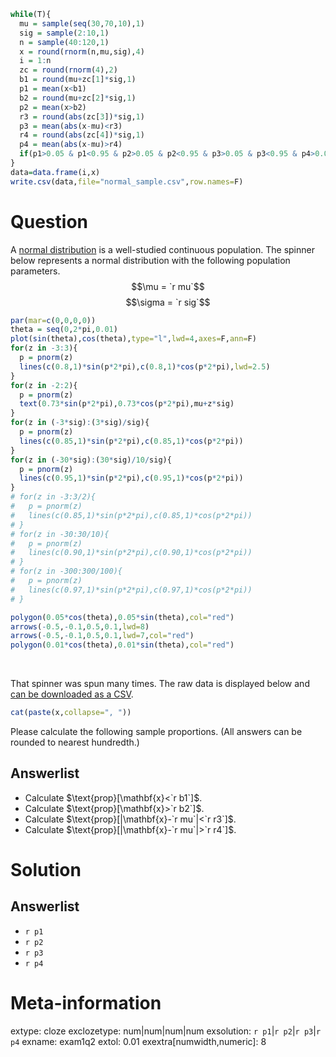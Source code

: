 ```r
while(T){
  mu = sample(seq(30,70,10),1)
  sig = sample(2:10,1)
  n = sample(40:120,1)
  x = round(rnorm(n,mu,sig),4)
  i = 1:n
  zc = round(rnorm(4),2)
  b1 = round(mu+zc[1]*sig,1)
  p1 = mean(x<b1)
  b2 = round(mu+zc[2]*sig,1)
  p2 = mean(x>b2)
  r3 = round(abs(zc[3])*sig,1)
  p3 = mean(abs(x-mu)<r3)
  r4 = round(abs(zc[4])*sig,1)
  p4 = mean(abs(x-mu)>r4)
  if(p1>0.05 & p1<0.95 & p2>0.05 & p2<0.95 & p3>0.05 & p3<0.95 & p4>0.05 & p4<0.95){break}
}
data=data.frame(i,x)
write.csv(data,file="normal_sample.csv",row.names=F)
```

Question
========

A [normal distribution](https://en.wikipedia.org/wiki/Geometric_distribution){target="blank"} is a well-studied continuous population. The spinner below represents a normal distribution with the following population parameters.
$$\mu = `r mu`$$
$$\sigma = `r sig`$$

```r
par(mar=c(0,0,0,0))
theta = seq(0,2*pi,0.01)
plot(sin(theta),cos(theta),type="l",lwd=4,axes=F,ann=F)
for(z in -3:3){
  p = pnorm(z)
  lines(c(0.8,1)*sin(p*2*pi),c(0.8,1)*cos(p*2*pi),lwd=2.5)
}
for(z in -2:2){
  p = pnorm(z)
  text(0.73*sin(p*2*pi),0.73*cos(p*2*pi),mu+z*sig)
}
for(z in (-3*sig):(3*sig)/sig){
  p = pnorm(z)
  lines(c(0.85,1)*sin(p*2*pi),c(0.85,1)*cos(p*2*pi))
}
for(z in (-30*sig):(30*sig)/10/sig){
  p = pnorm(z)
  lines(c(0.95,1)*sin(p*2*pi),c(0.95,1)*cos(p*2*pi))
}
# for(z in -3:3/2){
#   p = pnorm(z)
#   lines(c(0.85,1)*sin(p*2*pi),c(0.85,1)*cos(p*2*pi))
# }
# for(z in -30:30/10){
#   p = pnorm(z)
#   lines(c(0.90,1)*sin(p*2*pi),c(0.90,1)*cos(p*2*pi))
# }
# for(z in -300:300/100){
#   p = pnorm(z)
#   lines(c(0.97,1)*sin(p*2*pi),c(0.97,1)*cos(p*2*pi))
# }

polygon(0.05*cos(theta),0.05*sin(theta),col="red")
arrows(-0.5,-0.1,0.5,0.1,lwd=8)
arrows(-0.5,-0.1,0.5,0.1,lwd=7,col="red")
polygon(0.01*cos(theta),0.01*sin(theta),col="red")
```
\

That spinner was spun many times. The raw data is displayed below and [can be downloaded as a CSV](normal_sample.csv){target="blank"}.

```r
cat(paste(x,collapse=", "))
```

Please calculate the following sample proportions. (All answers can be rounded to nearest hundredth.)

Answerlist
--------
* Calculate $\text{prop}[\mathbf{x}<`r b1`]$.
* Calculate $\text{prop}[\mathbf{x}>`r b2`]$.
* Calculate $\text{prop}[|\mathbf{x}-`r mu`|<`r r3`]$.
* Calculate $\text{prop}[|\mathbf{x}-`r mu`|>`r r4`]$.


Solution
========

Answerlist
--------
* `r p1`
* `r p2`
* `r p3`
* `r p4`


Meta-information
================
extype: cloze
exclozetype: num|num|num|num
exsolution: `r p1`|`r p2`|`r p3`|`r p4`
exname: exam1q2
extol: 0.01
exextra[numwidth,numeric]: 8